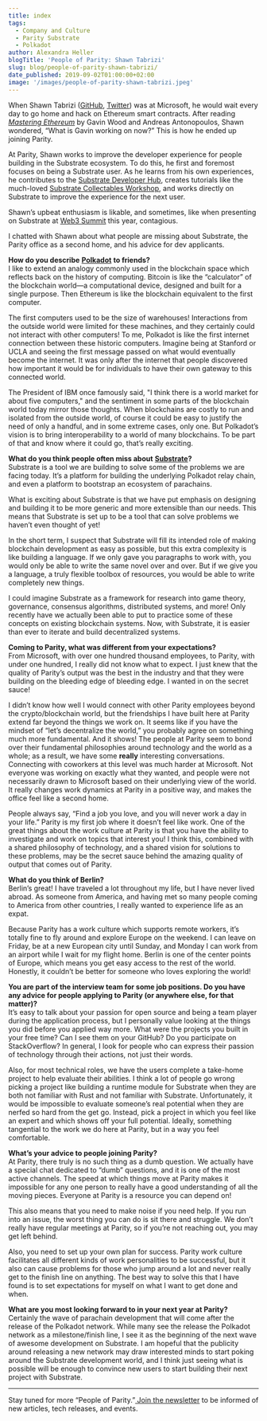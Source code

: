 ```yaml
---
title: index
tags:
  - Company and Culture
  - Parity Substrate
  - Polkadot
author: Alexandra Heller
blogTitle: 'People of Parity: Shawn Tabrizi'
slug: blog/people-of-parity-shawn-tabrizi/
date_published: 2019-09-02T01:00:00+02:00
image: '/images/people-of-parity-shawn-tabrizi.jpeg'
---
```



When Shawn Tabrizi ([GitHub](https://github.com/shawntabrizi), [Twitter](https://twitter.com/shawntabrizi)) was at Microsoft, he would wait every day to go home and hack on Ethereum smart contracts. After reading [_Mastering Ethereum_](https://www.oreilly.com/library/view/mastering-ethereum/9781491971932/) by Gavin Wood and Andreas Antonopoulos, Shawn wondered, “What is Gavin working on now?” This is how he ended up joining Parity.

At Parity, Shawn works to improve the developer experience for people building in the Substrate ecosystem. To do this, he first and foremost focuses on being a Substrate user. As he learns from his own experiences, he contributes to the [Substrate Developer Hub](https://substrate.dev/), creates tutorials like the much-loved [Substrate Collectables Workshop](https://substrate.dev/substrate-collectables-workshop/), and works directly on Substrate to improve the experience for the next user.

Shawn’s upbeat enthusiasm is likable, and sometimes, like when presenting on Substrate at [Web3 Summit](https://web3summit.com/) this year, contagious.

<YoutubeEmbed id="2JxjGZ3fsi4" thumbnail={PeopleOfParityThumbnail} />

I chatted with Shawn about what people are missing about Substrate, the Parity office as a second home, and his advice for dev applicants.

**How do you describe** [**Polkadot**](https://polkadot.network/) **to friends?**  
I like to extend an analogy commonly used in the blockchain space which reflects back on the history of computing. Bitcoin is like the “calculator” of the blockchain world—a computational device, designed and built for a single purpose. Then Ethereum is like the blockchain equivalent to the first computer.

The first computers used to be the size of warehouses! Interactions from the outside world were limited for these machines, and they certainly could not interact with other computers! To me, Polkadot is like the first internet connection between these historic computers. Imagine being at Stanford or UCLA and seeing the first message passed on what would eventually become the internet. It was only after the internet that people discovered how important it would be for individuals to have their own gateway to this connected world.

The President of IBM once famously said, "I think there is a world market for about five computers," and the sentiment in some parts of the blockchain world today mirror those thoughts. When blockchains are costly to run and isolated from the outside world, of course it could be easy to justify the need of only a handful, and in some extreme cases, only one. But Polkadot’s vision is to bring interoperability to a world of many blockchains. To be part of that and know where it could go, that’s really exciting.

**What do you think people often miss about** [**Substrate**](https://parity.io/substrate)**?**  
Substrate is a tool we are building to solve some of the problems we are facing today. It’s a platform for building the underlying Polkadot relay chain, and even a platform to bootstrap an ecosystem of parachains.

What is exciting about Substrate is that we have put emphasis on designing and building it to be more generic and more extensible than our needs. This means that Substrate is set up to be a tool that can solve problems we haven’t even thought of yet!

In the short term, I suspect that Substrate will fill its intended role of making blockchain development as easy as possible, but this extra complexity is like building a language. If we only gave you paragraphs to work with, you would only be able to write the same novel over and over. But if we give you a language, a truly flexible toolbox of resources, you would be able to write completely new things.

I could imagine Substrate as a framework for research into game theory, governance, consensus algorithms, distributed systems, and more! Only recently have we actually been able to put to practice some of these concepts on existing blockchain systems. Now, with Substrate, it is easier than ever to iterate and build decentralized systems.

**Coming to Parity, what was different from your expectations?**  
From Microsoft, with over one hundred thousand employees, to Parity, with under one hundred, I really did not know what to expect. I just knew that the quality of Parity’s output was the best in the industry and that they were building on the bleeding edge of bleeding edge. I wanted in on the secret sauce!

I didn’t know how well I would connect with other Parity employees beyond the crypto/blockchain world, but the friendships I have built here at Parity extend far beyond the things we work on. It seems like if you have the mindset of “let’s decentralize the world,” you probably agree on something much more fundamental. And it shows! The people at Parity seem to bond over their fundamental philosophies around technology and the world as a whole; as a result, we have some **really** interesting conversations. Connecting with coworkers at this level was much harder at Microsoft. Not everyone was working on exactly what they wanted, and people were not necessarily drawn to Microsoft based on their underlying view of the world. It really changes work dynamics at Parity in a positive way, and makes the office feel like a second home.

People always say, “Find a job you love, and you will never work a day in your life.” Parity is my first job where it doesn’t feel like work. One of the great things about the work culture at Parity is that you have the ability to investigate and work on topics that interest you! I think this, combined with a shared philosophy of technology, and a shared vision for solutions to these problems, may be the secret sauce behind the amazing quality of output that comes out of Parity.

**What do you think of Berlin?**  
Berlin’s great! I have traveled a lot throughout my life, but I have never lived abroad. As someone from America, and having met so many people coming to America from other countries, I really wanted to experience life as an expat.

Because Parity has a work culture which supports remote workers, it’s totally fine to fly around and explore Europe on the weekend. I can leave on Friday, be at a new European city until Sunday, and Monday I can work from an airport while I wait for my flight home. Berlin is one of the center points of Europe, which means you get easy access to the rest of the world. Honestly, it couldn’t be better for someone who loves exploring the world!

**You are part of the interview team for some job positions. Do you have any advice for people applying to Parity (or anywhere else, for that matter)?**  
It’s easy to talk about your passion for open source and being a team player during the application process, but I personally value looking at the things you did before you applied way more. What were the projects you built in your free time? Can I see them on your GitHub? Do you participate on StackOverflow? In general, I look for people who can express their passion of technology through their actions, not just their words.

Also, for most technical roles, we have the users complete a take-home project to help evaluate their abilities. I think a lot of people go wrong picking a project like building a runtime module for Substrate when they are both not familiar with Rust and not familiar with Substrate. Unfortunately, it would be impossible to evaluate someone’s real potential when they are nerfed so hard from the get go. Instead, pick a project in which you feel like an expert and which shows off your full potential. Ideally, something tangential to the work we do here at Parity, but in a way you feel comfortable.

**What’s your advice to people joining Parity?**  
At Parity, there truly is no such thing as a dumb question. We actually have a special chat dedicated to “dumb” questions, and it is one of the most active channels. The speed at which things move at Parity makes it impossible for any one person to really have a good understanding of all the moving pieces. Everyone at Parity is a resource you can depend on!

This also means that you need to make noise if you need help. If you run into an issue, the worst thing you can do is sit there and struggle. We don’t really have regular meetings at Parity, so if you’re not reaching out, you may get left behind.

Also, you need to set up your own plan for success. Parity work culture facilitates all different kinds of work personalities to be successful, but it also can cause problems for those who jump around a lot and never really get to the finish line on anything. The best way to solve this that I have found is to set expectations for myself on what I want to get done and when.

**What are you most looking forward to in your next year at Parity?**  
Certainly the wave of parachain development that will come after the release of the Polkadot network. While many see the release the Polkadot network as a milestone/finish line, I see it as the beginning of the next wave of awesome development on Substrate. I am hopeful that the publicity around releasing a new network may draw interested minds to start poking around the Substrate development world, and I think just seeing what is possible will be enough to convince new users to start building their next project with Substrate.

---

Stay tuned for more “People of Parity.”[ Join the newsletter](https://www.parity.io/newsletter/) to be informed of new articles, tech releases, and events.
